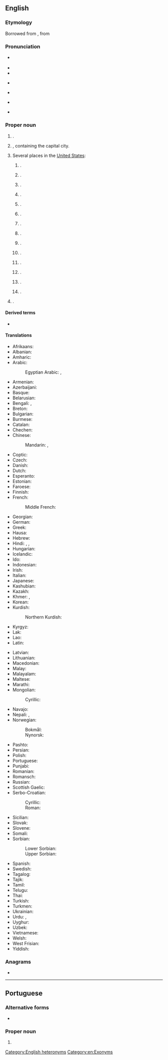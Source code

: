 {{also|Cai-rô|cải rổ|cairo}}
==English==
{{wikipedia}}
{{wikipedia|Cairo (disambiguation)}}

===Etymology===
Borrowed from {{bor|en|it|Il Cairo}}, from {{der|en|ar|الْقَاهِرَة}}

===Pronunciation===
* {{IPA|en|/ˈkaɪɹoʊ/}} {{a|capital of Egypt}}
* {{audio|en|en-us-Cairo 1.mp3|Audio (GA)}}
* {{audio|en|LL-Q1860 (eng)-Vealhurl-Cairo.wav|Audio (UK)}}
* {{rhymes|en|aɪɹəʊ}} {{a|capital of Egypt}}
* {{homophones|en|chiro}} {{a|capital of Egypt}}
* {{IPA|en|/kɛɹoʊ/|/keɪɹoʊ/}} {{a|US towns and cities}}
* {{audio|en|en-us-Cairo 2.mp3|Audio (GA)}}

===Proper noun===
{{en-proper noun}}

# {{place|en|capital city|c/Egypt}}.
# {{place|en|governorate|c/Egypt}}, containing the capital city.
# Several places in the [[United States]]:
## {{place|en|city/county seat|co/Grady County|s/Georgia}}.
## {{place|en|city/county seat|co/Alexander County|s/Illinois}}.
## {{place|en|unincorporated community|twp/Tippecanoe Township|co/Tippecanoe County|s/Illinois|c/USA}}.
## {{place|en|unincorporated community|co/Pratt County|s/Kansas|c/USA}}.
## {{place|en|village|co/Randolph County|s/Missouri|c/USA}}.
## {{place|en|village|co/Hall County|s/Nebraska|c/USA}}.
## {{place|en|town/hamlet/and/CDP|co/Greene County|s/New York|c/USA}}.
## {{place|en|village|co/Allen County|s/Ohio|c/USA}}.
## {{place|en|unincorporated community|co/Stark County|s/Ohio|c/USA}}.
## {{place|en|small unincorporated community|co/Coal County|s/Oklahoma|c/USA}}.
## {{place|en|unincorporated community|co/Malheur County|s/Oregon|c/USA}}.
## {{place|en|unincorporated community|co/Crockett County|s/Tennessee|c/USA}}.
## {{place|en|unincorporated community|co/Sumner County|s/Tennessee|c/USA}}.
## {{place|en|town|co/Ritchie County|s/West Virginia|c/USA}}.
# {{place|en|community|twp:pref/Dawn-Euphemia|p/Ontairo|c/Canada}}.

====Derived terms====
* {{l|en|Cairene}}

====Translations====
{{trans-top|capital of Egypt}}
* Afrikaans: {{t|af|Kaïro}}
* Albanian: {{t|sq|Kajro}}
* Amharic: {{t|am|ካይሮ}}
* Arabic: {{t+|ar|الْقَاهِرَة|f}}
*: Egyptian Arabic: {{t|arz|مصر|f|tr=maṣr}}, {{t|arz|القاهرة|f|tr=el-qāhera}}
* Armenian: {{t+|hy|Կահիրե}}
* Azerbaijani: {{t|az|Qahirə}}
* Basque: {{t+|eu|Kairo}}
* Belarusian: {{t|be|Каі́р|m}}
* Bengali: {{t|bn|কায়রো}}, {{t|bn|কাহিরা}}
* Breton: {{t|br|Kaero|m}}
* Bulgarian: {{t|bg|Ка́йро|m}}
* Burmese: {{t|my|[[ကိုင်ရို]][[မြို့]]}}
* Catalan: {{t+|ca|Caire|m}}
* Chechen: {{t|ce|Къахӏира}}
* Chinese:
*: Mandarin: {{t+|cmn|開羅}}, {{t+|cmn|开罗|tr=Kāiluó}}
* Coptic: {{t|cop|ⲕⲁϣⲣⲱⲙⲓ|f}}
* Czech: {{t+|cs|Káhira|f}}
* Danish: {{t|da|Kairo}}
* Dutch: {{t+|nl|Caïro|n}}
* Esperanto: {{t+|eo|Kairo}}
* Estonian: {{t+|et|Kairo}}
* Faroese: {{t|fo|Kairo}}
* Finnish: {{t+|fi|Kairo}}
* French: {{t+|fr|Le Caire|m}}
*: Middle French: {{t|frm|Caire}}
* Georgian: {{t+|ka|კაირო}}
* German: {{t+|de|Kairo}}
* Greek: {{t+|el|Κάιρο|n}}
* Hausa: {{t|ha|Alƙahira}}
* Hebrew: {{t|he|קָהִיר|tr=kahír}}
* Hindi: {{t|hi|क़ाहिरा|m}}, {{t|hi|क़ैरो|m}}, {{t|hi|काहिरा|m}}
* Hungarian: {{t+|hu|Kairó}}
* Icelandic: {{t|is|Kaíró|m}}
* Ido: {{t|io|Kairo}}
* Indonesian: {{t|id|Kairo}}
* Irish: {{t|ga|Caireo|m}}
* Italian: {{t+|it|Il Cairo|f}}<!--- [sic] --->
* Japanese: {{t+|ja|カイロ|tr=Kairo}}
* Kashubian: {{t|csb|Kairo|m}}
* Kazakh: {{t|kk|Каир}}
* Khmer: {{t|km|កៃរ៉ូ}}, {{t+|km|គែរ}}
* Korean: {{t|ko|^카이로}}
* Kurdish:
*: Northern Kurdish: {{t+|kmr|Qahîre}}
* Kyrgyz: {{t|ky|Каир}}
* Lak: {{t|lbe|Кьагьира}}
* Lao: {{t|lo|ເລີແກ}}
* Latin: {{t+|la|Cairus|f}} {{qualifier|Medieval Latin}}
{{trans-mid}}
* Latvian: {{t|lv|Kaira|f}}
* Lithuanian: {{t|lt|Kairas|m}}
* Macedonian: {{t|mk|Каиро|m}}
* Malay: {{t|ms|Kaherah}}
* Malayalam: {{t|ml|കെയ്റോ}}
* Maltese: {{t|mt|Kajr|alt=Il-Kajr}}
* Marathi: {{t|mr|काइरो|n}}
* Mongolian:
*: Cyrillic: {{t|mn|Каир}}
* Navajo: {{t|nv|Kʼaiwo}}
* Nepali: {{t|ne|काहिरा}}, {{t|ne|काहिरो}}
* Norwegian:
*: Bokmål: {{t|nb|Kairo|m}}
*: Nynorsk: {{t|nn|Kairo|m}}
* Pashto: {{t|ps|قاهره|f|tr=qāherá}}
* Persian: {{t+|fa|قاهره|tr=qâhere}}
* Polish: {{t+|pl|Kair|m}}
* Portuguese: {{t+|pt|Cairo|m}}
* Punjabi: {{t|pa|ਕਾਹਿਰਾ}}
* Romanian: {{t+|ro|Cairo|m}}
* Romansch: {{t|rm|Cairo|m}}
* Russian: {{t+|ru|Каи́р|m}}
* Scottish Gaelic: {{t|gd|Cairo|m}}
* Serbo-Croatian:
*: Cyrillic: {{t|sh|Ка̀иро|m}}
*: Roman: {{t+|sh|Kàiro|m}}
* Sicilian: {{t|scn|Cairu|alt=Lu Cairu|m}}
* Slovak: {{t|sk|Káhira|f}}
* Slovene: {{t+|sl|Kairo|m}}
* Somali: {{t|so|Qaahiro}}
* Sorbian:
*: Lower Sorbian: {{t|dsb|Kairo|m}}
*: Upper Sorbian: {{t|hsb|Kairo|m}}
* Spanish: {{t+|es|El Cairo|m}}
* Swedish: {{t+|sv|Kairo}}
* Tagalog: {{t|tl|Cairo}}
* Tajik: {{t+|tg|Қоҳира}}
* Tamil: {{t|ta|கெய்ரோ}}
* Telugu: {{t|te|కైరో}}
* Thai: {{t|th|ไคโร}}
* Turkish: {{t+|tr|Kahire}}
* Turkmen: {{t|tk|Kahire}}
* Ukrainian: {{t|uk|Каї́р|m}}
* Urdu: {{t|ur|قائرہ|m|tr=qāirā}}, {{t|ur|قاہرہ|m|tr=qāhirā}}
* Uyghur: {{t|ug|قاھىرە}}
* Uzbek: {{t|uz|Qohira}}
* Vietnamese: {{t|vi|Cairo}}
* Welsh: {{t|cy|Cairo|m}}
* West Frisian: {{t|fy|Kairo}}
* Yiddish: {{t|yi|קייראָ|n}}
{{trans-bottom}}

===Anagrams===
* {{anagrams|en|a=acior|Coria|cario-|coria}}

[[Category:English heteronyms]]
[[Category:en:Exonyms]]

----

==Portuguese==

===Alternative forms===
* {{l|pt|Cayro}} {{qualifier|obsolete}}

===Proper noun===
{{pt-proper noun|m}}

# {{place|pt|capital city|c/Egypt|t1=Cairo}}

{{topics|pt|Exonyms}}